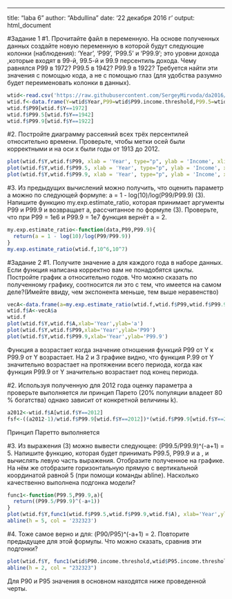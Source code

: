 ---
title: "laba 6"
author: "Abdullina"
date: '22 декабря 2016 г '
output: html_document

#Задание 1
#1. Прочитайте файл в переменную. На основе полученных данных создайте новую переменную в которой будут следующие колонки (наблюдения): 'Year', 'P99', 'P99.5' и 'P99.9'; это уровни дохода ,которые входят в 99-й, 99.5-й и 99.9 персентиль дохода. Чему равнялся P99 в 1972? P99.5 в 1942? P99.9 в 1922? Требуется найти эти значения с помощью кода, а не с помощью глаз (для удобства разумно будет переименовать колонки в данных).
```r
wtid<-read.csv('https://raw.githubusercontent.com/SergeyMirvoda/da2016/master/lab6/wtid-report.csv')
wtid.f<-data.frame(Y=wtid$Year,P99=wtid$P99.income.threshold,P99.5=wtid$P99.5.income.threshold,P99.9=wtid$P99.9.income.threshold)
wtid.f$P99[wtid.f$Y==1972]
wtid.f$P99.5[wtid.f$Y==1942]
wtid.f$P99.9[wtid.f$Y==1922]
```


#2. Постройте диаграмму рассеяний всех трёх персентилей относительно времени. Проверьте, чтобы метки осей были корректными и на оси x были годы от 1913 до 2012.
```r
plot(wtid.f$Y,wtid.f$P99, xlab = 'Year', type="p", ylab = 'Income', xlim=c(1910, 2020), main='Scattering diagram for percentile 99')
plot(wtid.f$Y,wtid.f$P99.5, xlab = 'Year', type="p", ylab = 'Income', xlim=c(1910, 2020),main='Scattering diagram for percentile 99.5')
plot(wtid.f$Y,wtid.f$P99.9, xlab = 'Year', type="p", ylab = 'Income', xlim=c(1910, 2020),main='Scattering diagram for percentile 99.9')
```


#3. Из предыдущих вычислений можно получить, что оценить параметр a можно по следующей формуле: a = 1 - log(10)/log(P99/P99.9) (3). Напишите функцию my.exp.estimate_ratio, которая принимает аргументы P99 и P99.9 и возвращает a, рассчитанное по формуле (3). Проверьте, что при P99 = 1e6 и P99.9 = 1e7 функция вернёт a = 2.
```r
my.exp.estimate_ratio<-function(data,P99,P99.9){
  return(a = 1 - log(10)/log(P99/P99.9))
}
my.exp.estimate_ratio(wtid.f,10^6,10^7)
```


#Задание 2
#1. Получите значение a для каждого года в наборе данных. Если функция написана корректно вам не понадобятся циклы. Постройте график а относительно годов. Что можно сказать по полученному графику, соотносится ли это с тем, что имеется на самом деле?(Имейте ввиду, чем экспонента меньше, тем выше неравенство)
```r
vecA<-data.frame(a=my.exp.estimate_ratio(wtid.f,wtid.f$P99,wtid.f$P99.9))
wtid.f$A<-vecA$a
wtid.f
plot(wtid.f$Y,wtid.f$A,xlab='Year',ylab='a')
plot(wtid.f$Y,wtid.f$P99,xlab='Year',ylab='P99')
plot(wtid.f$Y,wtid.f$P99.9,xlab='Year',ylab='P99.9')
```
Функция a возрастает когда значение отношения функций P99 от Y к P99.9 от Y возрастает. На 2 и 3 графике видно, что функция P.99 от Y значительно возрастает на протяжении всего периода, когда как функция P99.9 от Y значительно возрастает под конец периода.


#2. Используя полученную для 2012 года оценку параметра a проверьте выполняется ли принцип Парето (20% популяции владеет 80 % богатства) однако зависит от конкретной величины k).
```r
a2012<-wtid.f$A[wtid.f$Y==2012]
fsf<-((a2012-1)/wtid.f$P99.9[wtid.f$Y==2012])*(wtid.f$P99.9[wtid.f$Y==2012]*0.8*wtid.f$P99.9[wtid.f$Y==2012])
```
Принцип Паретто выполняется


#3. Из выражения (3) можно вывести следующее: (P99.5/P99.9)^(-a+1) = 5. Напишите функцию, которая будет принимать P99.5, P99.9 и a , и вычислять левую часть выражения. Отобразите полученное на графике. На нём же отобразите горизонтальную прямую с вертикальной координатой равной 5 (при помощи команды abline). Насколько качественно выполнена подгонка модели?
```r
func1<-function(P99.5,P99.9,a){
  return((P99.5/P99.9)^(-a+1))
}
plot(wtid.f$Y,func1(wtid.f$P99.5,wtid.f$P99.9,wtid.f$A), xlab='Year',ylab='a', main='P99.5 and P99.9')
abline(h = 5, col = '232323')
```


#4. Тоже самое верно и для: (P90/P95)^(-a+1) = 2. Повторите предыдущее для этой формулы. Что можно сказать, сравнив эти подгонки?
```r
plot(wtid.f$Y, func1(wtid$P90.income.threshold,wtid$P95.income.threshold,vecA$a), xlab='Year',ylab='a', main='P90 and P95')
abline(h = 2, col = "232323")
```


Для P90 и P95 значения в основном находятся ниже проведенной черты.  